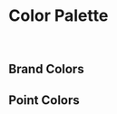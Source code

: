 
<Meta title="Color Palette" />

# Color Palette

<br />

## Brand Colors

<ColorPalette>
  <ColorItem
    title="Brand Colors"
    colors={{
      Primary: ['#8F00FF'],
      Hover: ['#A020FF'],
      Active: ['#7A00E0'],
      Disabled: ['#D3B8FF'],
    }}
  />
</ColorPalette>

## Point Colors

<ColorPalette>
  <ColorItem
    title="Point Colors"
    colors={{
      Primary: ['#333236'],
      Hover: ['#4A4950'],
      Active: ['#1F1E22'],
      Disabled: ['#8C8A91'],
    }}
  />
</ColorPalette>
